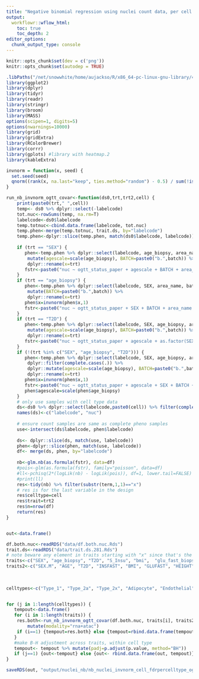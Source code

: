 ```yaml
---
title: "Negative binomial regression using nuclei count data, per cell type, for RNA + ATAC, invnorm traits- with log(total nuclei) offset, adjusting for OGTT status."
output:
  workflowr::wflow_html:
    toc: true
    toc_depth: 2
editor_options:
  chunk_output_type: console
---
```


```r
knitr::opts_chunk$set(dev = c('png'))
knitr::opts_chunk$set(autodep = TRUE)

```


```r
.libPaths("/net/snowwhite/home/aujackso/R/x86_64-pc-linux-gnu-library/4.0");
library(ggplot2)
library(dplyr)
library(tidyr)
library(readr)
library(stringr)
library(broom)
library(MASS)
options(scipen=1, digits=5)
options(nwarnings=10000)
library(grid)
library(gridExtra)
library(RColorBrewer)
library(corrr)
library(gplots) #library with heatmap.2
library(kableExtra)  

invnorm = function(x, seed) {
  set.seed(seed)
  qnorm((rank(x, na.last="keep", ties.method="random") - 0.5) / sum(!is.na(x)))
}

```


```r

run_nb_invnorm_ogtt_covar<-function(ds0,trt,trt2,cell) {
	print(paste0(trt," ",cell))
	temp<- ds0 %>% dplyr::select(-labelcode) 
	tot.nuc<-rowSums(temp, na.rm=T)
	labelcode<-ds0$labelcode
	temp.totnuc<-cbind.data.frame(labelcode, tot.nuc)
	temp.phen<-merge(temp.totnuc, trait.ds, by="labelcode")
	temp.phen<-dplyr::slice(temp.phen, match(ds0$labelcode, labelcode)) 
	
	if (trt == "SEX") {
	   phen<-temp.phen %>% dplyr::select(labelcode, age_biopsy, area_name, batch, trt, tot.nuc, ogtt_status_paper) %>%
		mutate(agescale=scale(age_biopsy), BATCH=paste0("b.",batch)) %>% 
		dplyr::rename(x=trt)
	   fstr<-paste0("nuc ~ ogtt_status_paper + agescale + BATCH + area_name + x + offset(log(tot.nuc))") 
	}   
	if (trt == "age_biopsy") {
	   phen<-temp.phen %>% dplyr::select(labelcode, SEX, area_name, batch, trt, tot.nuc, ogtt_status_paper) %>%
		mutate(BATCH=paste0("b.",batch)) %>% 
		dplyr::rename(x=trt)
	   phen$x=invnorm(phen$x,1)	
	   fstr<-paste0("nuc ~ ogtt_status_paper + SEX + BATCH + area_name + x + offset(log(tot.nuc))") 
	}   
	if (trt == "T2D") {
	   phen<-temp.phen %>% dplyr::select(labelcode, SEX, age_biopsy, area_name, batch, all_of(trt), tot.nuc, ogtt_status_paper) %>%
		mutate(agescale=scale(age_biopsy), BATCH=paste0("b.",batch)) %>% 
		dplyr::rename(x=trt)
	   fstr<-paste0("nuc ~ ogtt_status_paper + agescale + as.factor(SEX) + as.factor(BATCH) + as.factor(area_name) + x + offset(log(tot.nuc))") 
	}   
	if (!(trt %in% c("SEX", "age_biopsy", "T2D"))) {
	   phen<-temp.phen %>% dplyr::select(labelcode, SEX, age_biopsy, area_name, batch, trt, tot.nuc, ogtt_status_paper) %>%
		dplyr::filter(complete.cases(.)) %>% 
		dplyr::mutate(agescale=scale(age_biopsy), BATCH=paste0("b.",batch)) %>% 
		dplyr::rename(x=trt)
	   phen$x=invnorm(phen$x,1)	
	   fstr<-paste0("nuc ~ ogtt_status_paper + agescale + SEX + BATCH + area_name + x + offset(log(tot.nuc))") 
	   phen$agescale=scale(phen$age_biopsy)	
	}
	# only use samples with cell type data
	ds<-ds0 %>% dplyr::select(labelcode,paste0(cell)) %>% filter(complete.cases(.))
	names(ds)<-c("labelcode", "nuc")
	
	# ensure count samples are same as complete pheno samples 
	use<-intersect(ds$labelcode, phen$labelcode)
	
	ds<- dplyr::slice(ds, match(use, labelcode)) 
	phen<-dplyr::slice(phen, match(use, labelcode))
	df<- merge(ds, phen, by="labelcode")
	
	nb<-glm.nb(as.formula(fstr), data=df)
	#pois<-glm(as.formula(fstr), family="poisson", data=df)
	#ll<-pchisq(2*(logLik(nb) - logLik(pois)), df=1, lower.tail=FALSE)
	#print(ll)
	res<-tidy(nb) %>% filter(substr(term,1,1)=="x")
	# res is for the last variable in the design
	res$celltype=cell
	res$trait=trt2
	res$n=nrow(df)
	return(res)
}



```





```r

out<-data.frame()

df.both.nuc<-readRDS("data/df.both.nuc.Rds")
trait.ds<-readRDS("data/trait.ds.281.Rds") 
# note beware any element in traits starting with "x" since that's the name of the dummy phenotype in the function  
traits<-c("SEX", "age_biopsy", "T2D", "S_Insu", "bmi",  "glu_fast_biopsy", "HEIGHT", "WEIGHT", "WAIST", "whr", "HIP", "S_ALAT", "S_hs_CRP", "fS_Kol", "fS_Kol_HDL", "fS_Kol_LDL_c", "fS_Trigly", "GL30", "GL60", "GL120", "S_LipoA1", "S_LipoB", "fS_C_pept", "fS_Krea", "S_GT", "S_Uraat", "fS_C_pept_30", "S_Insu_30", "B_GHb_A1C", "glu_2h_biopsy", "daily_energy_expenditure", "total_daily_physical_activity", "moderate_physical_activity", "strenuous_physical_activity",  "p_insu", "p_insu_30", "p_insu_60", "p_insu_120", "RFM", "sbp", "dbp", "ApoB_A1_ratio", "Ins_AUC_0to30", "Glu_AUC_0to30", "InsSec30", "InsGenIn", "DIo", "CpepGenIn", "HOMA", "matsuda_4pt", "matsuda_3pt", "LTPA_duration_all", "LTPA_duration_cond", "LTPA_duration_noncond", "LTPA_energy_all", "LTPA_energy_cond", "LTPA_energy_noncond", "LTPA_energy_light", "LTPA_energy_moderate", "LTPA_energy_modvig", "LTPA_energy_vigorous", "sleep_biopsy", "totalcw", "sleep_24h", "GL0")      
traits2<-c("SEX.M", "AGE", "T2D", "INSFAST", "BMI", "GLUFAST", "HEIGHT", "WEIGHT", "WAIST", "WHR", "HIP", "ALAT", "CRP", "CHOL", "HDL", "LDL", "TG", "GL30", "GL60", "GL120", "APOA1", "APOB", "CPEP", "CREAT", "GT", "URIC", "CPEP30", "S_INS30", "HBA1C", "GLU2H", "ENERGY", "PA_TOT", "PA_MOD", "PA_STREN", "INS0", "INS30", "INS60", "INS120", "RFM", "SBP", "DBP", "APOB.A1.RATIO", "INS_AUC_0_30", "GLU_AUC_0_30", "INSSEC30", "INSGENIN", "DI", "CPEPGENIN", "HOMA", "MATSUDA4", "MATSUDA3", "LTPA.DUR.ALL", "LTPA.DUR.COND", "LTPA.DUR.NONCOND", "LTPA.EN.ALL", "LTPA.EN.COND", "LTPA.EN.NONCOND", "LTPA.EN.LIGHT", "LTPA.EN.MOD", "LTPA.EN.MODVIG", "LTPA.EN.VIG", "SLEEP", "ALCOHOL", "SLEEP24H", "GL0")   
 
 
  
celltypes<-c("Type_1", "Type_2a", "Type_2x", "Adipocyte", "Endothelial", "Macrophage", "Mesenchymal_Stem_Cell", "Neuromuscular_junction", "Neuronal", "Satellite_Cell", "Smooth_Muscle", "T_cell")


for (j in 1:length(celltypes)) {
   tempout<-data.frame()
   for (i in 1:length(traits)) {
	res.both<-run_nb_invnorm_ogtt_covar(df.both.nuc, traits[i], traits2[i], celltypes[j]) %>% 
		mutate(modality="rna+atac")
	if (i==1) {tempout=res.both} else {tempout=rbind.data.frame(tempout,res.both)}
   }
   #make B-H adjustment across traits, within cell type
   tempout<- tempout %>% mutate(padj=p.adjust(p.value, method="BH"))
   if (j==1) {out<-tempout} else {out<- rbind.data.frame(out, tempout)}
}

saveRDS(out, "output/nuclei_nb/nb_nuclei_invnorm_cell_fdrpercelltype_ogtt_covar.Rds")
```

